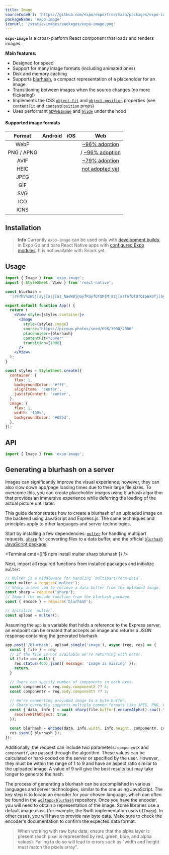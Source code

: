 ```yaml
---
title: Image
sourceCodeUrl: 'https://github.com/expo/expo/tree/main/packages/expo-image'
packageName: 'expo-image'
iconUrl: '/static/images/packages/expo-image.png'
---
```



**`expo-image`** is a cross-platform React component that loads and renders images.

**Main features:**

- Designed for speed
- Support for many image formats (including animated ones)
- Disk and memory caching
- Supports [blurhash](https://blurha.sh), a compact representation of a placeholder for an image
- Transitioning between images when the source changes (no more flickering!)
- Implements the CSS [`object-fit`](https://developer.mozilla.org/en-US/docs/Web/CSS/object-fit) and [`object-position`](https://developer.mozilla.org/en-US/docs/Web/CSS/object-position) properties (see [`contentFit`](#contentfit) and [`contentPosition`](#contentposition) props)
- Uses performant [`SDWebImage`](https://github.com/SDWebImage/SDWebImage) and [`Glide`](https://github.com/bumptech/glide) under the hood

<PlatformsSection android emulator ios simulator web />

#### Supported image formats

|   Format   |   Android   |     iOS     |                                 Web                                 |
| :--------: | :---------: | :---------: | :-----------------------------------------------------------------: |
|    WebP    | <YesIcon /> | <YesIcon /> |        <YesIcon /> [~96% adoption](https://caniuse.com/webp)        |
| PNG / APNG | <YesIcon /> | <YesIcon /> | <YesIcon /> / <YesIcon /> [~96% adoption](https://caniuse.com/apng) |
|    AVIF    | <YesIcon /> | <YesIcon /> |      <PendingIcon /> [~79% adoption](https://caniuse.com/avif)      |
|    HEIC    | <YesIcon /> | <YesIcon /> |       <NoIcon /> [not adopted yet](https://caniuse.com/heif)        |
|    JPEG    | <YesIcon /> | <YesIcon /> |                             <YesIcon />                             |
|    GIF     | <YesIcon /> | <YesIcon /> |                             <YesIcon />                             |
|    SVG     | <YesIcon /> | <YesIcon /> |                             <YesIcon />                             |
|    ICO     | <YesIcon /> | <YesIcon /> |                             <YesIcon />                             |
|    ICNS    | <NoIcon />  | <YesIcon /> |                             <NoIcon />                              |

## Installation

> **Info** Currently `expo-image` can be used only with [development builds](/development/create-development-builds/), in Expo Go and bare React Native apps with [configured Expo modules](/bare/installing-expo-modules/).
> It is not available with Snack yet.

<APIInstallSection />

## Usage

```jsx
import { Image } from 'expo-image';
import { StyleSheet, View } from 'react-native';

const blurhash =
  '|rF?hV%2WCj[ayj[a|j[az_NaeWBj@ayfRayfQfQM{M|azj[azf6fQfQfQIpWXofj[ayj[j[fQayWCoeoeaya}j[ayfQa{oLj?j[WVj[ayayj[fQoff7azayj[ayj[j[ayofayayayj[fQj[ayayj[ayfjj[j[ayjuayj[';

export default function App() {
  return (
    <View style={styles.container}>
      <Image
        style={styles.image}
        source="https://picsum.photos/seed/696/3000/2000"
        placeholder={blurhash}
        contentFit="cover"
        transition={1000}
      />
    </View>
  );
}

const styles = StyleSheet.create({
  container: {
    flex: 1,
    backgroundColor: '#fff',
    alignItems: 'center',
    justifyContent: 'center',
  },
  image: {
    flex: 1,
    width: '100%',
    backgroundColor: '#0553',
  },
});
```

## API

```js
import { Image } from 'expo-image';
```

<APISection packageName="expo-image" apiName="Image" />

## Generating a blurhash on a server

Images can significantly improve the visual experience, however, they can also slow down app/page loading times due to their large file sizes. To overcome this, you can create placeholder images using blurhash algorithm that provides an immersive experience while deferring the loading of the actual picture until later.

This guide demonstrates how to create a blurhash of an uploaded image on the backend using JavaScript and Express.js. The same techniques and principles apply to other languages and server technologies.

Start by installing a few dependencies: [`multer`](https://github.com/expressjs/multer) for handling multipart requests, [`sharp`](https://github.com/lovell/sharp) for converting files to a data buffer, and the official [`blurhash` JavaScript package](https://github.com/woltapp/blurhash/tree/master/TypeScript).

<Terminal cmd={['$ npm install multer sharp blurhash']} />

Next, import all required functions from installed packages and initialize `multer`:

```js
// Multer is a middleware for handling `multipart/form-data`.
const multer = require('multer');
// Sharp allows you to recieve a data buffer from the uploaded image.
const sharp = require('sharp');
// Import the encode function from the blurhash package.
const { encode } = require('blurhash');

// Initilize `multer`.
const upload = multer();
```

Assuming the `app` is a variable that holds a reference to the Express server, an endpoint can be created that accepts an image and returns a JSON response containing the generated blurhash.

```js
app.post('/blurhash', upload.single('image'), async (req, res) => {
  const { file } = req;
  // If the file is not available we're returning with error.
  if (file === null) {
    res.status(400).json({ message: 'Image is missing' });
    return;
  }

  // Users can specify number of components in each axes.
  const componentX = req.body.componentX ?? 4;
  const componentY = req.body.componentY ?? 3;

  // We're converting provided image to a byte buffer.
  // Sharp currently supports multiple common formats like JPEG, PNG, WebP, GIF, and AVIF.
  const { data, info } = await sharp(file.buffer).ensureAlpha().raw().toBuffer({
    resolveWithObject: true,
  });

  const blurhash = encode(data, info.width, info.height, componentX, componentY);
  res.json({ blurhash });
});
```

Additionally, the request can include two parameters: `componentX` and `componentY`, are passed through the algorithm. These values can be calculated or hard-coded on the server or specified by the user. However, they must be within the range of 1 to 9 and have an aspect ratio similar to the uploaded image. A value of 9 will give the best results but may take longer to generate the hash.

The process of generating a blurhash can be accomplished in various languages and server technologies, similar to the one using JavaScript. The key step is to locate an encoder for your chosen language, which can often be found in the [`woltapp/blurhash`](https://github.com/woltapp/blurhash#implementations) repository. Once you have the encoder, you will need to obtain a representation of the image. Some libraries use a default image class (for example, the Swift implementation uses `UIImage`). In other cases, you will have to provide raw byte data. Make sure to check the encoder's documentation to confirm the expected data format.

> When working with raw byte data, ensure that the alpha layer is present (each pixel is represented by red, green, blue, and alpha values). Failing to do so will lead to errors such as "width and height must match the pixels array".

